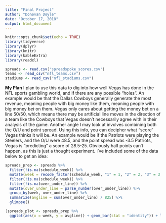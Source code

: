 ```yaml
---
title: "Final Project"
author: "Donovan Doyle"
date: "October 17, 2018"
output: html_document
---
```


```r
knitr::opts_chunk$set(echo = TRUE)
library(tidyverse)
library(dplyr)
library(knitr)
library(kableExtra)
library(readxl)

spreads <- read.csv("spreadspoke_scores.csv")
teams <- read_csv("nfl_teams.csv")
stadiums <- read_csv("nfl_stadiums.csv")
```

**My Plan**
I plan to use this data to dig into how well Vegas has done in the NFL sports gambling world, and if there are any possible "holes". An example would be that the Dallas Cowboys generally generate the most revenue, meaning people with big money like them, meaning people with big money *bet* on them. Vegas only cares about getting the money bet on a line 50/50, which means there may be artificial line moves in the direction of a team like the Cowboys that Vegas doesn't necessarily agree with in their analysis of the game. Another angle I may look at involves combining both the O/U and point spread. Using this info, you can decipher what "score" Vegas thinks it will be. An example would be if the Patriots were playing the Steelers, and the O/U were 48.5, and the point spread was -3.5 Patriots, Vegas is "predicting" a score of 28.5-25. Obviously half points can't happen, as this is just a thought experiment. I've included some of the data below to get an idea:

```r
spreads_prep <- spreads %>%
  filter(!is.na(schedule_week)) %>%
  mutate(week = recode_factor(schedule_week, "1" = 1, "2" = 2, "3" = 3, "4" = 4, "5" = 5, "6" = 6, "7" = 7, "8" = 8, "9" = 9, "10" = 10, "11" = 11, "12" = 12, "13" = 13, "14" = 14, "15" = 15, "16" = 16, "17" = 17, "18" = 18)) %>%
  filter(!is.na(schedule_week)) %>%
  filter(!is.na(over_under_line)) %>%
  mutate(over_under_line = parse_number(over_under_line)) %>%
  group_by(week, over_under_line) %>%
  summarize(avgline = sum(over_under_line) / 825) %>%
  glimpse()

(spreads_plot <- spreads_prep %>%
  ggplot(aes(x = week, y = avgline)) + geom_bar(stat = "identity")) + labs(title = "Average Over/Under Lines by Week", x = "Week", y = "O/U set")
```

